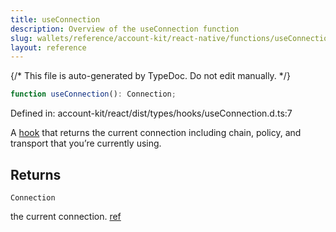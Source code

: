 ```yaml
---
title: useConnection
description: Overview of the useConnection function
slug: wallets/reference/account-kit/react-native/functions/useConnection
layout: reference
---
```


{/* This file is auto-generated by TypeDoc. Do not edit manually. */}

```ts
function useConnection(): Connection;
```

Defined in: account-kit/react/dist/types/hooks/useConnection.d.ts:7

A [hook](https://github.com/alchemyplatform/aa-sdk/blob/main/account-kit/react/src/hooks/useConnection.ts) that returns the current connection including chain, policy, and transport that you’re currently using.

## Returns

`Connection`

the current connection. [ref](https://github.com/alchemyplatform/aa-sdk/blob/main/account-kit/core/src/types.ts#L56)

